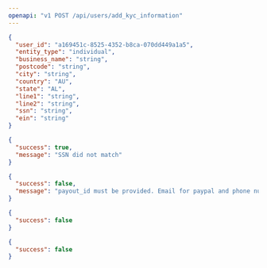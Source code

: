 ```yaml
---
openapi: "v1 POST /api/users/add_kyc_information"
---
```


<RequestExample>

```json
{
  "user_id": "a169451c-8525-4352-b8ca-070dd449a1a5",
  "entity_type": "individual",
  "business_name": "string",
  "postcode": "string",
  "city": "string",
  "country": "AU",
  "state": "AL",
  "line1": "string",
  "line2": "string",
  "ssn": "string",
  "ein": "string"
}
```

</RequestExample>

<ResponseExample>

```json 200
{
  "success": true,
  "message": "SSN did not match"
}
```

```json 400
{
  "success": false,
  "message": "payout_id must be provided. Email for paypal and phone number for venmo"
}
```

```json 403
{
  "success": false
}
```

```json 404
{
  "success": false
}
```

</ResponseExample>
